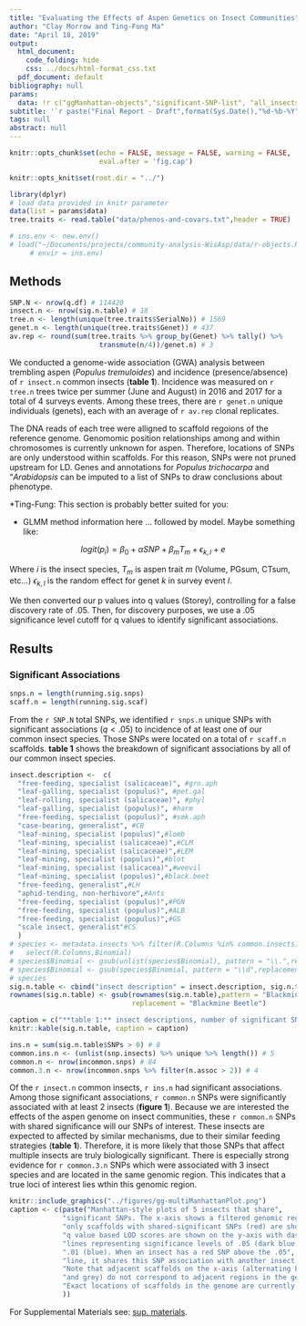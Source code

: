 ```yaml
---
title: "Evaluating the Effects of Aspen Genetics on Insect Communities"
author: "Clay Morrow and Ting-Fung Ma"
date: "April 18, 2019"
output:
  html_document:
    code_folding: hide
    css: ../docs/html-format_css.txt
  pdf_document: default
bibliography: null
params:
  data: !r c("ggManhattan-objects","significant-SNP-list", "all_insects_combined")
subtitle: '`r paste("Final Report - Draft",format(Sys.Date(),"%d-%b-%Y"))`'
tags: null
abstract: null
---
```


```r
knitr::opts_chunk$set(echo = FALSE, message = FALSE, warning = FALSE,
                      eval.after = 'fig.cap')

knitr::opts_knit$set(root.dir = "../")
```

```r
library(dplyr)
# load data provided in knitr parameter
data(list = params$data)
tree.traits <- read.table("data/phenos-and-covars.txt",header = TRUE)

# ins.env <- new.env()
# load("~/Documents/projects/community-analysis-WisAsp/data/r-objects.RData",
     # envir = ins.env)
```

## Methods
```r
SNP.N <- nrow(q.df) # 114420
insect.n <- nrow(sig.n.table) # 18
tree.n <- length(unique(tree.traits$SerialNo)) # 1569
genet.n <- length(unique(tree.traits$Genet)) # 437
av.rep <- round(sum(tree.traits %>% group_by(Genet) %>% tally() %>% 
                      transmute(n/4))/genet.n) # 3
```

We conducted a genome-wide association (GWA) analysis between trembling aspen 
(*Populus tremuloides*) and incidence (presence/absence) of `r insect.n` common
insects (**table 1**). Incidence was measured on `r tree.n` trees twice per summer 
(June and August) in 2016 and 2017 for a total of 4 surveys events. Among these 
trees, there are `r genet.n` unique individuals (genets), each with an average
of `r av.rep` clonal replicates. 

The DNA reads of each tree were alligned to scaffold regoions of the reference 
genome. Genomomic position relationships among and within chromosomes is 
currently unknown for aspen. Therefore, locations of SNPs are only understood 
within scaffolds. 
For this reason, SNPs were not pruned upstream for LD. Genes and 
annotations for *Populus trichocarpa* and "*Arabidopsis* can be imputed to 
a list of SNPs to draw conclusions about phenotype.

*Ting-Fung: This section is probably better suited for you: 

* GLMM method information here ... followed by model. Maybe something like:

$$logit(p_{i}) = \beta_0 +\alpha SNP + \beta_{m}T_{m} + \epsilon_{k,l} + e$$

Where $i$ is the insect species, $T_m$ is aspen trait $m$ (Volume, PGsum, 
CTsum, etc...) $\epsilon_{k,l}$ is the random effect for genet $k$ in survey
event $l$.

We then converted our p values into q values (Storey), controlling 
for a false discovery rate of .05. Then, for discovery purposes, we use a .05 
significance level cutoff for q values to identify significant associations.

## Results

### Significant Associations

```r
snps.n = length(running.sig.snps)
scaff.n = length(running.sig.scaf)
```

From the `r SNP.N` total SNPs, we identified `r snps.n` unique SNPs with 
significant associations ($q < .05$) to incidence of at least one of our 
common insect species. Those SNPs were located on a total of `r scaff.n` 
scaffolds. **table 1** shows the breakdown of significant associations by all 
of our common insect species.

```r
insect.description <-  c(
  "free-feeding, specialist (salicaceae)", #grn.aph
  "leaf-galling, specialist (populus)", #pet.gal
  "leaf-rolling, specialist (salicaceae)", #phyl
  "leaf-galling, specialist (populus)", #harm
  "free-feeding, specialist (populus)", #smk.aph 
  "case-bearing, generalist", #CB
  "leaf-mining, specialist (populus)",#lomb
  "leaf-mining, specialist (salicaceae)",#CLM
  "leaf-mining, specialist (salicaceae)",#LEM
  "leaf-mining, specialist (populus)",#blot
  "leaf-mining, specialist (salicacea)",#weevil
  "leaf-mining, specialist (populus)",#black.beet
  "free-feeding, generalist",#LH
  "aphid-tending, non-herbivore",#Ants
  "free-feeding, specialist (populus)",#PGN
  "free-feeding, specialist (populus)",#ALB
  "free-feeding, specialist (populus)",#GS
  "scale insect, generalist"#CS
  )
# species <- metadata.insects %>% filter(R.Columns %in% common.insects) %>% 
#   select(R.Columns,Binomial)
# species$Binomial <- gsub(unlist(species$Binomial), pattern = "\\.",replacement = " ")                 
# species$Binomial <- gsub(species$Binomial, pattern = "\\d",replacement = "")
# species
sig.n.table <- cbind("insect description" = insect.description, sig.n.table)
rownames(sig.n.table) <- gsub(rownames(sig.n.table),pattern = "Blackmine",
                              replacement = "Blackmine Beetle")
```


```r
caption = c("**table 1:** insect descriptions, number of significant SNP associations per insect, and number of scaffolds on which those SNPs are located.")
knitr::kable(sig.n.table, caption = caption)
```

```r
ins.n = sum(sig.n.table$SNPs > 0) # 8
common.ins.n <- (unlist(snp.insects) %>% unique %>% length()) # 5
common.n <- nrow(incommon.snps) # 84
common.3.n <- nrow(incommon.snps %>% filter(n.assoc > 2)) # 4
```

Of the `r insect.n` common insects, `r ins.n` had significant associations.
Among those significant associations, `r common.n` SNPs were significantly 
associated with at least 2 insects (**figure 1**). Because we are interested the effects of
the aspen genome on insect communities, these `r common.n` SNPs with shared 
significance will our SNPs of interest. These insects are expected to affected 
by similar mechanisms, due to their similar feeding strategies (**table 1**). 
Therefore, it is more likely that those SNPs that affect multiple insects are 
truly biologically significant. There is especially strong evidence for 
`r common.3.n` SNPs which were associated with 3 insect species and are located
in the same genomic region. This indicates that a true loci of interest lies
wthin this genomic region. 

```r
knitr::include_graphics("../figures/gg-multiManhattanPlot.png")
caption <- c(paste("Manhattan-style plots of 5 insects that share",
             "significant SNPs. The x-axis shows a filtered genomic region;", 
             "only scaffolds with shared-significant SNPs (red) are shown.",
             "q value based LOD scores are shown on the y-axis with dashed",
             "lines representing significance levels of .05 (dark blue) and",
             ".01 (blue). When an insect has a red SNP above the .05",
             "line, it shares this SNP association with another insect.",
             "Note that adjacent scaffolds on the x-axis (alternating black",
             "and grey) do not correspond to adjacent regions in the genome.",
             "Exact locations of scaffolds in the genome are currently unkown."
             ))
```

For Supplemental Materials see: [sup. materials]("docs/final-project-supplemental-mats.html"). 
